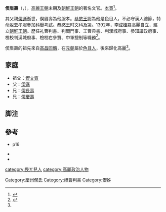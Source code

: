 {{Infobox Korean name
|img=
|caption=
|hangul=설미수
|hanja=偰眉壽
|rr=
|mr=
|}}

'''偰眉壽'''（{{lang-ko|설미수}}，{{bd|1359年||1415年||}}），[[高麗王朝|高麗王朝]]末期及[[朝鮮王朝|朝鮮王朝]]的著名文官。[[本貫|本貫]]{{link-ko|慶州偰氏|경주 설씨}}<ref name="#1">{{Harvnb|경주설씨 慶州偰氏|p=}}</ref>。

其父親[[偰遜|偰遜]]逝世，偰眉壽為他服孝。[[高麗恭愍王|恭愍王]]認為他是色目人，不必守漢人禮節，特命脫去孝服參加[[科舉|科舉]]考試。[[高麗恭愍王|恭愍王]]时文科及第。1392年，[[李成桂|李成桂]]篡高麗自立，建立[[朝鮮王朝|朝鮮王朝]]。歷任礼曹判書、判閣門事、工曹典書、判漢城府事、參知議政府事、檢校判漢城府事、檢校右參贊、中軍摠制等職務<ref>{{Harvnb|설미수 偰眉壽|p=}}</ref>。

偰眉壽的祖先來自[[高昌回鶻|高昌回鶻]]，在[[元朝|元朝]]屬於[[色目人|色目人]]，後來歸化高麗<ref name="#1"/>。

== 家庭 ==
*祖父：[[偰文質|偰文質]]
*父：[[偰遜|偰遜]]
*兄：[[偰長壽|偰長壽]]
*兄：[[偰慶壽|偰慶壽]]

== 脚注 ==
<div class="references-small">
<references/>
</div>

== 參考 ==
*{{Cite book|author=[[岸本美緒|岸本美緒]]・{{tsl|ja|宮嶋博史|}}|date=1998年|title=明清と李朝の時代　世界の歴史12|publisher=[[中央公論社|中央公論社]]|ISBN=978-4124034127|ref={{Harvid|岸本美緒・宮嶋博史|1998}}}}p16
*{{Cite book|1=|author=|date=|title=설미수 偰眉壽|publisher=[[韓國學中央硏究院|韓國學中央硏究院]]|url=http://encykorea.aks.ac.kr/Contents/Index?contents_id=E0029024|ref={{Harvid|설미수 偰眉壽|}}|access-date=2016-12-08|archive-date=2018-09-30|archive-url=https://web.archive.org/web/20180930231128/http://encykorea.aks.ac.kr/Contents/Index?contents_id=E0029024|dead-url=no}}
*{{Cite book|1=|author=|date=|title=NAVER知識検索 경주설씨 慶州偰氏|publisher=[[韓國學中央硏究院|韓國學中央硏究院]]|url=http://terms.naver.com/entry.nhn?docId=2828107&cid=55683&categoryId=55706&mobile|ref={{Harvid|경주설씨 慶州偰氏|}}|access-date=2016-12-08|archive-date=2018-12-11|archive-url=https://web.archive.org/web/20181211171616/https://terms.naver.com/entry.nhn?docId=2828107&cid=55683&categoryId=55706&mobile}}

[[category:畏兀兒人|category:畏兀兒人]]
[[category:高麗政治人物|category:高麗政治人物]]
[[Category:慶州偰氏|Category:慶州偰氏]]
[[Category:禮曹判書|Category:禮曹判書]]
[[Category:偰姓|Category:偰姓]]